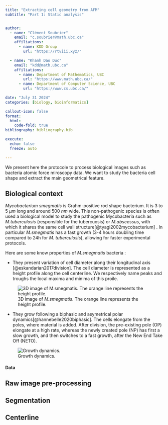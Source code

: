 ```yaml
---
title: "Extracting cell geometry from AFM"
subtitle: "Part 1: Static analysis"


author:
  - name: "Clément Soubrier" 
    email: "c.soubrier@math.ubc.ca"
    affiliations:
      - name: KDD Group
        url: "https://rtviii.xyz/"

  - name: "Khanh Dao Duc" 
    email: "kdd@math.ubc.ca"
    affiliations:
      - name: Department of Mathematics, UBC
        url: "https://www.math.ubc.ca/"
      - name: Department of Computer Science, UBC
        url: "https://www.cs.ubc.ca/"

date: "July 31 2024"
categories: [biology, bioinformatics]    

callout-icon: false
format:
  html:
    code-fold: true
bibliography: bibliography.bib

execute:
  echo: false
  freeze: auto

---
```





We present here the protocole to process biological images such as bacteria atomic force miroscopy data. We want to study the bacteria cell shape and extract the main geometrical feature.

## Biological context
*Mycobacterium smegmatis* is Grahm-positive rod shape bacterium. It is 3 to 5 $\mu m$ long and around 500 $nm$ wide. This non-pathogenic species is otften used a biological model to study the pathogenic Mycobacteria such as *M.tuberculosis* (responsible for the tubercuosis) or *M.abscessus*, with which it shares the same cell wall structure[@tyagi2002mycobacterium] . In particular *M.smegmatis* has a fast growth (3-4 hours doubling time compared to 24h for *M. tuberculosis*), allowing for faster experimental protocols. 


Here are some know properties of *M.smegmatis* bacteria :

* They present variation of cell diameter along their longitudinal axis [@eskandarian2017division]. The cell diameter is represented as a height profile along the cell centerline. We respectively name peaks and troughs the local maxima and minima of this proile.

![3D image of *M.smegmatis*. The orange line represents the height profile.](3D_cell.png)

* They grow following a biphasic and asymetrical polar dynamics[@hannebelle2020biphasic]. The cells elongate from the poles, where material is added. After division, the pre-existing pole (OP) elongate at a high rate, whereas the newly created pole (NP) has first a slow growth, and then switches to a fast growth, after the New End Take Off (NETO).

![Growth dynamics.](Neto.svg)

#### Data






## Raw image pre-processing

## Segmentation

## Centerline
